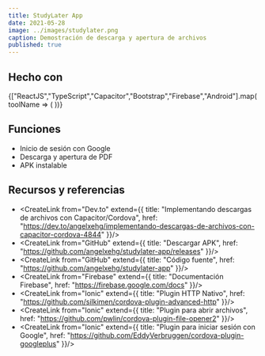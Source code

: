 ```yaml
---
title: StudyLater App
date: 2021-05-28
image: ../images/studylater.png
caption: Demostración de descarga y apertura de archivos
published: true
---
```


## Hecho con 

<div className="mb-2">
  {["ReactJS","TypeScript","Capacitor","Bootstrap","Firebase","Android"].map(toolName => (
    <span
      key={toolName}
      className="badge rounded-pill mt-1 me-1"
    >
      <CreateLink noUnderline from={toolName} />
    </span>
  ))}
</div>

## Funciones

- Inicio de sesión con Google
- Descarga y apertura de PDF
- APK instalable

## Recursos y referencias

- <CreateLink from="Dev.to" extend={{
  title: "Implementando descargas de archivos con Capacitor/Cordova",
  href: "https://dev.to/angelxehg/implementando-descargas-de-archivos-con-capacitor-cordova-4844"
}}/>
- <CreateLink from="GitHub" extend={{
  title: "Descargar APK",
  href: "https://github.com/angelxehg/studylater-app/releases"
}}/>
- <CreateLink from="GitHub" extend={{
  title: "Código fuente",
  href: "https://github.com/angelxehg/studylater-app"
}}/>
- <CreateLink from="Firebase" extend={{
  title: "Documentación Firebase",
  href: "https://firebase.google.com/docs"
}}/>
- <CreateLink from="Ionic" extend={{
  title: "Plugin HTTP Nativo",
  href: "https://github.com/silkimen/cordova-plugin-advanced-http"
}}/>
- <CreateLink from="Ionic" extend={{
  title: "Plugin para abrir archivos",
  href: "https://github.com/pwlin/cordova-plugin-file-opener2"
}}/>
- <CreateLink from="Ionic" extend={{
  title: "Plugin para iniciar sesión con Google",
  href: "https://github.com/EddyVerbruggen/cordova-plugin-googleplus"
}}/>

